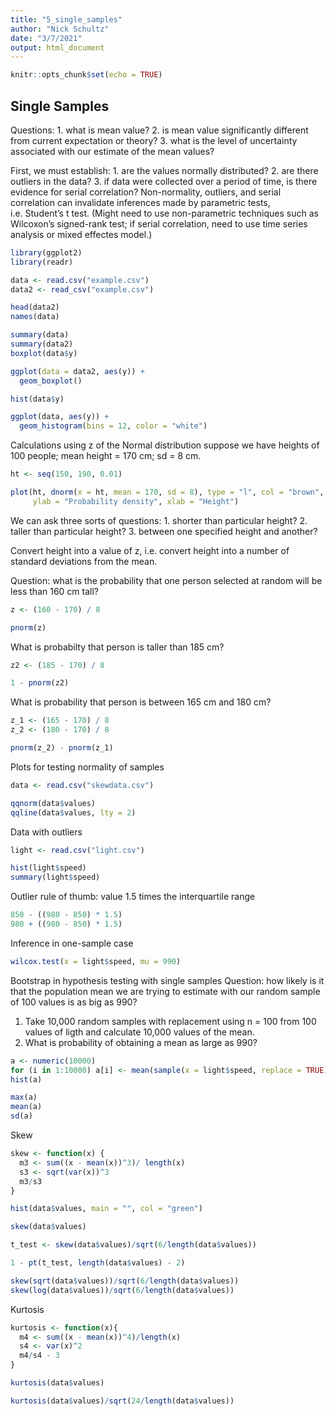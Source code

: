 ```yaml
---
title: "5_single_samples"
author: "Nick Schultz"
date: "3/7/2021"
output: html_document
---
```


```r
knitr::opts_chunk$set(echo = TRUE)
```

## Single Samples

Questions:  1. what is mean value? 
            2. is mean value significantly different from current expectation or theory?
            3. what is the level of uncertainty associated with our estimate of the mean values?
            
First, we must establish:
            1. are the values normally distributed?
            2. are there outliers in the data?
            3. if data were collected over a period of time, is there evidence for serial correlation?
Non-normality, outliers, and serial correlation can invalidate inferences made by parametric tests, i.e. Student's t test. (Might need to use non-parametric techniques such as Wilcoxon's signed-rank test; if serial correlation, need to use time series analysis or mixed effectes model.)

```r
library(ggplot2)
library(readr)

data <- read.csv("example.csv")
data2 <- read_csv("example.csv")

head(data2)
names(data)

summary(data)
summary(data2)
boxplot(data$y)

ggplot(data = data2, aes(y)) +
  geom_boxplot()

hist(data$y)

ggplot(data, aes(y)) +
  geom_histogram(bins = 12, color = "white")
```

Calculations using z of the Normal distribution
suppose we have heights of 100 people; mean height = 170 cm; sd = 8 cm.
```r
ht <- seq(150, 190, 0.01)

plot(ht, dnorm(x = ht, mean = 170, sd = 8), type = "l", col = "brown",
     ylab = "Probability density", xlab = "Height")
```
We can ask three sorts of questions:
    1. shorter than particular height?
    2. taller than particular height?
    3. between one specified height and another?

Convert height into a value of z, i.e. convert height into a number of standard deviations from the mean.

Question:  what is the probability that one person selected at random will be less than 160 cm tall?

```r
z <- (160 - 170) / 8

pnorm(z)
```
What is probabilty that person is taller than 185 cm?
```r
z2 <- (185 - 170) / 8

1 - pnorm(z2)
```

What is probability that person is between 165 cm and 180 cm?
```r
z_1 <- (165 - 170) / 8
z_2 <- (180 - 170) / 8

pnorm(z_2) - pnorm(z_1)
```

Plots for testing normality of samples
```r
data <- read.csv("skewdata.csv")

qqnorm(data$values)
qqline(data$values, lty = 2)
```

Data with outliers
```r
light <- read.csv("light.csv")

hist(light$speed)
summary(light$speed)
```
Outlier rule of thumb: value 1.5 times the interquartile range
```r
850 - ((980 - 850) * 1.5)
980 + ((980 - 850) * 1.5)
```

Inference in one-sample case
```r
wilcox.test(x = light$speed, mu = 990)
```

Bootstrap in hypothesis testing with single samples
Question: how likely is it that the population mean we are trying to estimate with our random sample of 100 values is as big as 990?

  1. Take 10,000 random samples with replacement using n = 100 from 100 values of ligth and calculate 10,000 values of the mean.
  2. What is probability of obtaining a mean as large as 990?
```r
a <- numeric(10000)
for (i in 1:10000) a[i] <- mean(sample(x = light$speed, replace = TRUE))
hist(a)

max(a)
mean(a)
sd(a)

```

Skew

```r
skew <- function(x) {
  m3 <- sum((x - mean(x))^3)/ length(x)
  s3 <- sqrt(var(x))^3
  m3/s3
}

hist(data$values, main = "", col = "green")

skew(data$values)

t_test <- skew(data$values)/sqrt(6/length(data$values))

1 - pt(t_test, length(data$values) - 2)

skew(sqrt(data$values))/sqrt(6/length(data$values))
skew(log(data$values))/sqrt(6/length(data$values))

```

Kurtosis
```r
kurtosis <- function(x){
  m4 <- sum((x - mean(x))^4)/length(x)
  s4 <- var(x)^2
  m4/s4 - 3
}

kurtosis(data$values)

kurtosis(data$values)/sqrt(24/length(data$values))
```

